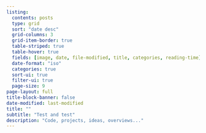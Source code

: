 ```yaml
---
listing:
  contents: posts
  type: grid
  sort: "date desc"
  grid-columns: 3
  grid-item-border: true
  table-striped: true
  table-hover: true
  fields: [image, date, file-modified, title, categories, reading-time]
  date-format: "iso"
  categories: true
  sort-ui: true
  filter-ui: true
  page-size: 9
page-layout: full
title-block-banner: false
date-modified: last-modified
title: ""
subtitle: "Test and test"
description: "Code, projects, ideas, overviews..."
---
```


